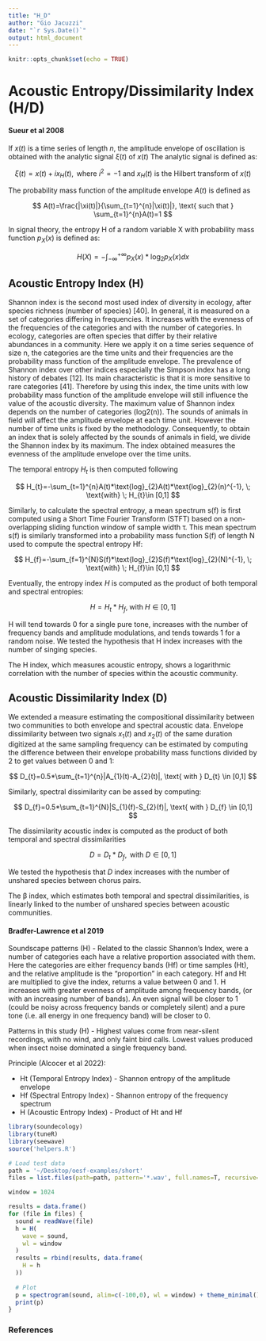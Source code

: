 ```yaml
---
title: "H_D"
author: "Gio Jacuzzi"
date: "`r Sys.Date()`"
output: html_document
---
```


```r
knitr::opts_chunk$set(echo = TRUE)
```

# Acoustic Entropy/**Dissimilarity Index** (H/D)

#### Sueur et al 2008

If $x(t)$ is a time series of length $n$, the amplitude envelope of oscillation is obtained with the analytic signal $\xi(t)$ of $x(t)$ The analytic signal is defined as:

$$
\xi(t)=x(t)+ix_{H}(t), \text{ where } i^{2}=-1 \text{ and } x_{H}(t) \text{ is the Hilbert transform of } x(t)
$$

The probability mass function of the amplitude envelope $A(t)$ is defined as

$$
A(t)=\frac{|\xi(t)|}{\sum_{t=1}^{n}|\xi(t)|}, \text{ such that } \sum_{t=1}^{n}A(t)=1
$$

In signal theory, the entropy H of a random variable X with probability mass function $p_{X}(x)$ is defined as:

$$
H(X)=-\int_{-\infty}^{+\infty} p_{X}(x)*\text{log}_{2}p_{X}(x)dx
$$

## Acoustic Entropy Index (H)

Shannon index is the second most used index of diversity in ecology, after species richness (number of species) [40]. In general, it is measured on a set of categories differing in frequencies. It increases with the evenness of the frequencies of the categories and with the number of categories. In ecology, categories are often species that differ by their relative abundances in a community. Here we apply it on a time series sequence of size n, the categories are the time units and their frequencies are the probability mass function of the amplitude envelope. The prevalence of Shannon index over other indices especially the Simpson index has a long history of debates [12]. Its main characteristic is that it is more sensitive to rare categories [41]. Therefore by using this index, the time units with low probability mass function of the amplitude envelope will still influence the value of the acoustic diversity. The maximum value of Shannon index depends on the number of categories (log2(n)). The sounds of animals in field will affect the amplitude envelope at each time unit. However the number of time units is fixed by the methodology. Consequently, to obtain an index that is solely affected by the sounds of animals in field, we divide the Shannon index by its maximum. The index obtained measures the evenness of the amplitude envelope over the time units.

The temporal entropy *H~t~* is then computed following

$$
H_{t}=-\sum_{t=1}^{n}A(t)*\text{log}_{2}A(t)*\text{log}_{2}(n)^{-1}, \; \text{with} \; H_{t}\in [0,1]
$$

Similarly, to calculate the spectral entropy, a mean spectrum s(f) is first computed using a Short Time Fourier Transform (STFT) based on a non-overlapping sliding function window of sample width τ. This mean spectrum s(f) is similarly transformed into a probability mass function S(f) of length N used to compute the spectral entropy Hf:

$$
H_{f}=-\sum_{f=1}^{N}S(f)*\text{log}_{2}S(f)*\text{log}_{2}(N)^{-1}, \; \text{with} \; H_{f}\in [0,1]
$$

Eventually, the entropy index *H* is computed as the product of both temporal and spectral entropies:

$$
H=H_{t}*H_{f}, \; \text{with} \; H\in[0,1]
$$

H will tend towards 0 for a single pure tone, increases with the number of frequency bands and amplitude modulations, and tends towards 1 for a random noise. We tested the hypothesis that H index increases with the number of singing species.

The H index, which measures acoustic entropy, shows a logarithmic correlation with the number of species within the acoustic community.

## Acoustic Dissimilarity Index (D)

We extended a measure estimating the compositional dissimilarity between two communities to both envelope and spectral acoustic data. Envelope dissimilarity between two signals $x_{1}(t)$ and $x_{2}(t)$ of the same duration digitized at the same sampling frequency can be estimated by computing the difference between their envelope probability mass functions divided by 2 to get values between 0 and 1:

$$
D_{t}=0.5*\sum_{t=1}^{n}|A_{1}(t)-A_{2}(t)|, \text{ with } D_{t} \in [0,1]
$$

Similarly, spectral dissimilarity can be assed by computing:

$$
D_{f}=0.5*\sum_{t=1}^{N}|S_{1}(f)-S_{2}(f)|, \text{ with } D_{f} \in [0,1]
$$

The dissimilarity acoustic index is computed as the product of both temporal and spectral dissimilarities

$$
D=D_{t}*D_{f}, \text{ with } D \in [0,1]
$$

We tested the hypothesis that *D* index increases with the number of unshared species between chorus pairs.

The β index, which estimates both temporal and spectral dissimilarities, is linearly linked to the number of unshared species between acoustic communities.

#### Bradfer-Lawrence et al 2019

Soundscape patterns (H) - Related to the classic Shannon's Index, were a number of categories each have a relative proportion associated with them. Here the categories are either frequency bands (Hf) or time samples (Ht), and the relative amplitude is the "proportion" in each category. Hf and Ht are multiplied to give the index, returns a value between 0 and 1. H increases with greater evenness of amplitude among frequency bands, (or with an increasing number of bands). An even signal will be closer to 1 (could be noisy across frequency bands or completely silent) and a pure tone (i.e. all energy in one frequency band) will be closer to 0.

Patterns in this study (H) - Highest values come from near-silent recordings, with no wind, and only faint bird calls. Lowest values produced when insect noise dominated a single frequency band.

Principle (Alcocer et al 2022):

-   Ht (Temporal Entropy Index) - Shannon entropy of the amplitude envelope
-   Hf (Spectral Entropy Index) - Shannon entropy of the frequency spectrum
-   H (Acoustic Entropy Index) - Product of Ht and Hf

```r
library(soundecology)
library(tuneR)
library(seewave)
source('helpers.R')

# Load test data
path = '~/Desktop/oesf-examples/short'
files = list.files(path=path, pattern='*.wav', full.names=T, recursive=T)

window = 1024

results = data.frame()
for (file in files) {
  sound = readWave(file)
  h = H(
    wave = sound,
    wl = window
  )
  results = rbind(results, data.frame(
    H = h
  ))
  
  # Plot
  p = spectrogram(sound, alim=c(-100,0), wl = window) + theme_minimal()
  print(p)
}
```

### References
